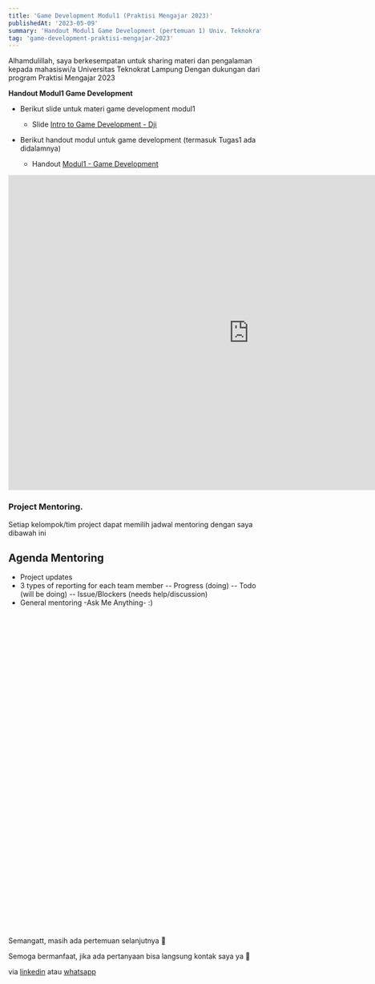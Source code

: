 ```yaml
---
title: 'Game Development Modul1 (Praktisi Mengajar 2023)'
publishedAt: '2023-05-09'
summary: 'Handout Modul1 Game Development (pertemuan 1) Univ. Teknokrat, Lampung'
tag: 'game-development-praktisi-mengajar-2023'
---
```


Alhamdulillah, saya berkesempatan untuk sharing materi dan pengalaman kepada mahasiswi/a Universitas Teknokrat Lampung 
Dengan dukungan dari program Praktisi Mengajar 2023



**Handout Modul1 Game Development**

* Berikut slide untuk materi game development modul1
    * Slide [Intro to Game Development - Dji](https://docs.google.com/presentation/d/1nZYRcQNPNLgt2Gs7Ag7a8rBu8cuUFdRLr_7NfEaOLpQ/edit?usp=sharing)

* Berikut handout modul untuk game development (termasuk Tugas1 ada didalamnya)
    * Handout [Modul1 - Game Development](https://docs.google.com/document/d/1cMZ16Md4ripirifyMj0DSX8sLIitZPAwY5TVIMxQuVE/edit?usp=sharing)

<iframe src="https://docs.google.com/presentation/d/e/2PACX-1vQcn1YJrEDpKrZlbsifINxoSEuFecbYue5s7eyV6Ljv4xZmaS7FG6g2KsI5zqqOLri7W6z0T0srG_YY/embed?start=true&loop=true&delayms=3000" frameborder="0" width="960" height="629" allowfullscreen="true" mozallowfullscreen="true" webkitallowfullscreen="true"></iframe>

### Project Mentoring.
Setiap kelompok/tim project dapat memilih jadwal mentoring dengan saya dibawah ini
## Agenda Mentoring
* Project updates
* 3 types of reporting for each team member
-- Progress (doing)
-- Todo (will be doing)
-- Issue/Blockers (needs help/discussion)
* General mentoring -Ask Me Anything- :) 

<!-- Calendly inline widget begin -->
<div class="calendly-inline-widget" data-url="https://calendly.com/djiwandou/praktisi-mengajar-2023?hide_event_type_details=1&hide_gdpr_banner=1" style="min-width:320px;height:630px;"></div>
<script type="text/javascript" src="https://assets.calendly.com/assets/external/widget.js" async></script>
<!-- Calendly inline widget end -->




Semangatt, masih ada pertemuan selanjutnya 😬

Semoga bermanfaat, jika ada pertanyaan bisa langsung kontak saya ya 🙏

via [linkedin](https://linkedin.com/in/djiwandou) atau [whatsapp](https://wa.me/+6282230917591)